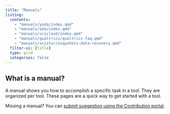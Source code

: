 ```yaml
---
title: "Manuals"
listing:
  contents: 
    - "manuals/yoda/index.qmd"
    - "manuals/ada/index.qmd"
    - "manuals/scicloud/index.qmd"
    - "manuals/qualtrics/qualtrics-faq.qmd"
    - "manuals/scistor/snapshots-data-recovery.qmd"
  filter-ui: [title]
  type: grid
  categories: false
---
```


::: {.callout-tip}

## What is a manual?

A manual shows you how to accomplish a specific task in a tool. They are organized per tool. These pages are a quick way to get started with a tool.

Missing a manual? You can [submit suggestion using the Contribution portal](https://ez-github-contributor.netlify.app/).
:::
 